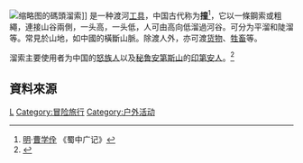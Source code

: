 {{noteTA
|1=zh-cn:溜索;zh-tw:空中飛索;zh-hk:空中飛索;
}}

[[File:Bournemouth_-_PierZip.jpg|缩略图]]的碼頭溜索]]
{{engname|溜索|Zipline}}是一种渡河[[工具|工具]]，中国古代称为'''撞'''<ref>[[明朝|明]]·[[曹学佺|曹学佺]] 《蜀中广记》</ref>，它以一條鋼索或粗繩，連接山谷兩側，一头高，一头低，人可由高向低溜過河谷。可分为平溜和陡溜等。常見於山地，如中國的橫斷山脈。除渡人外，亦可渡[[货物|货物]]、[[牲畜|牲畜]]等。

溜索主要使用者为中国的[[怒族|怒族人]]以及[[秘鲁|秘鲁]][[安第斯山|安第斯山]]的[[印第安人|印第安人]]。<ref>{{Cite web |url=http://www.china.com.cn/culture/aboutchina/nz/2009-08/04/content_18306435.htm |title=中国网 - 怒江溜索 |accessdate=2011-04-09 |archive-date=2010-08-09 |archive-url=https://web.archive.org/web/20100809214559/http://www.china.com.cn/culture/aboutchina/nz/2009-08/04/content_18306435.htm |dead-url=no }}</ref>

== 資料來源 ==
{{reflist}}

{{极限运动}}
{{Authority control}}

[[Category:交通工具|L]]
[[Category:冒险旅行|Category:冒险旅行]]
[[Category:户外活动|Category:户外活动]]
{{stub}}